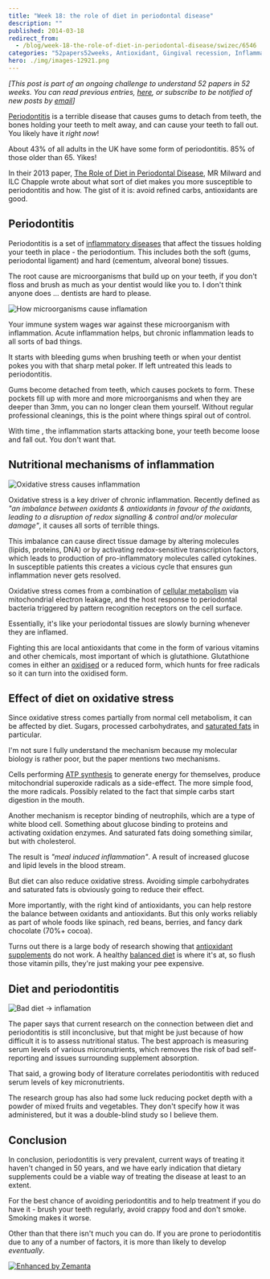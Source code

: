 ```yaml
---
title: "Week 18: the role of diet in periodontal disease"
description: ""
published: 2014-03-18
redirect_from:
  - /blog/week-18-the-role-of-diet-in-periodontal-disease/swizec/6546
categories: "52papers52weeks, Antioxidant, Gingival recession, Inflammation, Learning, Oral hygiene, Periodontal disease, Periodontitis, Personal"
hero: ./img/images-12921.png
---
```


_\[This post is part of an ongoing challenge to understand 52 papers in 52 weeks. You can read previous entries, [here](https://swizec.com/blog/category/52-papers-in-52-weeks), or subscribe to be notified of new posts by [email](http://swiz.ec/52papers-list)]_

[Periodontitis](http://en.wikipedia.org/wiki/Periodontitis "Periodontitis") is a terrible disease that causes gums to detach from teeth, the bones holding your teeth to melt away, and can cause your teeth to fall out. You likely have it _right now_!

About 43% of all adults in the UK have some form of periodontitis. 85% of those older than 65. Yikes!

In their 2013 paper, [The Role of Diet in Periodontal Disease](http://www.bsdht.org.uk/res/DH%20May%20p18-21.pdf), MR Milward and ILC Chapple wrote about what sort of diet makes you more susceptible to periodontitis and how. The gist of it is: avoid refined carbs, antioxidants are good.

## Periodontitis

Periodontitis is a set of [inflammatory diseases](http://en.wikipedia.org/wiki/Inflammation "Inflammation") that affect the tissues holding your teeth in place - the periodontium. This includes both the soft (gums, periodontal ligament) and hard (cementum, alveoral bone) tissues.

The root cause are microorganisms that build up on your teeth, if you don't floss and brush as much as your dentist would like you to. I don't think anyone does ... dentists are hard to please.

![How microorganisms cause inflamation](./img/images-12921.png "How microorganisms cause inflamation")

Your immune system wages war against these microorganism with inflammation. Acute inflammation helps, but chronic inflammation leads to all sorts of bad things.

It starts with bleeding gums when brushing teeth or when your dentist pokes you with that sharp metal poker. If left untreated this leads to periodontitis.

Gums become detached from teeth, which causes pockets to form. These pockets fill up with more and more microorganisms and when they are deeper than 3mm, you can no longer clean them yourself. Without regular professional cleanings, this is the point where things spiral out of control.

With time , the inflammation starts attacking bone, your teeth become loose and fall out. You don't want that.

## Nutritional mechanisms of inflammation

![Oxidative stress causes inflammation](./img/images-12920.png "Oxidative stress causes inflammation")![]()

Oxidative stress is a key driver of chronic inflammation. Recently defined as _"an imbalance between oxidants & antioxidants in favour of the oxidants, leading to a disruption of redox signalling & control and/or molecular damage"_, it causes all sorts of terrible things.

This imbalance can cause direct tissue damage by altering molecules (lipids, proteins, DNA) or by activating redox-sensitive transcription factors, which leads to production of pro-inflammatory molecules called cytokines. In susceptible patients this creates a vicious cycle that ensures gun inflammation never gets resolved.

Oxidative stress comes from a combination of [cellular metabolism](http://en.wikipedia.org/wiki/Metabolism "Metabolism") via mitochondrial electron leakage, and the host response to periodontal bacteria triggered by pattern recognition receptors on the cell surface.

Essentially, it's like your periodontal tissues are slowly burning whenever they are inflamed.

Fighting this are local antioxidants that come in the form of various vitamins and other chemicals, most important of which is glutathione. Glutathione comes in either an [oxidised](http://en.wikipedia.org/wiki/Redox "Redox") or a reduced form, which hunts for free radicals so it can turn into the oxidised form.

## Effect of diet on oxidative stress

Since oxidative stress comes partially from normal cell metabolism, it can be affected by diet. Sugars, processed carbohydrates, and [saturated fats](http://en.wikipedia.org/wiki/Saturated_fat "Saturated fat") in particular.

I'm not sure I fully understand the mechanism because my molecular biology is rather poor, but the paper mentions two mechanisms.

Cells performing [ATP synthesis](http://en.wikipedia.org/wiki/ATP_synthase "ATP synthase") to generate energy for themselves, produce mitochondrial superoxide radicals as a side-effect. The more simple food, the more radicals. Possibly related to the fact that simple carbs start digestion in the mouth.

Another mechanism is receptor binding of neutrophils, which are a type of white blood cell. Something about glucose binding to proteins and activating oxidation enzymes. And saturated fats doing something similar, but with cholesterol.

The result is _"meal induced inflammation"_. A result of increased glucose and lipid levels in the blood stream.

But diet can also reduce oxidative stress. Avoiding simple carbohydrates and saturated fats is obviously going to reduce their effect.

More importantly, with the right kind of antioxidants, you can help restore the balance between oxidants and antioxidants. But this only works reliably as part of whole foods like spinach, red beans, berries, and fancy dark chocolate (70%+ cocoa).

Turns out there is a large body of research showing that [antioxidant supplements](http://en.wikipedia.org/wiki/Antioxidant "Antioxidant") do not work. A healthy [balanced diet](http://en.wikipedia.org/wiki/Human_nutrition "Human nutrition") is where it's at, so flush those vitamin pills, they're just making your pee expensive.

## Diet and periodontitis

![Bad diet → inflamation](./img/images-12922.png "Bad diet → inflamation")

The paper says that current research on the connection between diet and periodontitis is still inconclusive, but that might be just because of how difficult it is to assess nutritional status. The best approach is measuring serum levels of various micronutrients, which removes the risk of bad self-reporting and issues surrounding supplement absorption.

That said, a growing body of literature correlates periodontitis with reduced serum levels of key micronutrients.

The research group has also had some luck reducing pocket depth with a powder of mixed fruits and vegetables. They don't specify how it was administered, but it was a double-blind study so I believe them.

## Conclusion

In conclusion, periodontitis is very prevalent, current ways of treating it haven't changed in 50 years, and we have early indication that dietary supplements could be a viable way of treating the disease at least to an extent.

For the best chance of avoiding periodontitis and to help treatment if you do have it - brush your teeth regularly, avoid crappy food and don't smoke. Smoking makes it worse.

Other than that there isn't much you can do. If you are prone to periodontitis due to any of a number of factors, it is more than likely to develop _eventually_.

[![Enhanced by Zemanta](https://img.zemanta.com/zemified_e.png?x-id=cd4b15e3-41e4-4fac-a031-5eb7dd73766a)](http://www.zemanta.com/?px "Enhanced by Zemanta")
